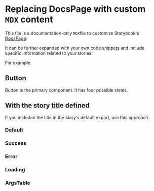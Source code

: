 

# Replacing DocsPage with custom `MDX` content

This file is a documentation-only `MDX`file to customize Storybook's [DocsPage](https://storybook.js.org/docs/react/writing-docs/docs-page#replacing-docspage).

It can be further expanded with your own code snippets and include specific information related to your stories.

For example:

## Button

Button is the primary component. It has four possible states.

## With the story title defined

If you included the title in the story's default export, use this approach.

### Default

<Story id="a-l-t-a-i-r-button--default" />

### Success

<Story id="a-l-t-a-i-r-button--success" />

### Error

<Story id="a-l-t-a-i-r-button--error" />

### Loading

<Story id="a-l-t-a-i-r-button--loading" />

### ArgsTable

<ArgsTable of={ButtonComponent} />